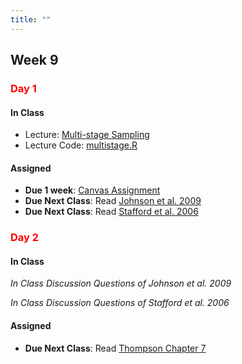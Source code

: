 ```yaml
---
title: ""
---
```


## Week 9

### [Day 1]{style="color:red;"}

#### **In Class**

- Lecture: <a href="/FW552/multistage.qmd">Multi-stage Sampling</a> 
- Lecture Code: <a href="/FW552/multistage.R">multistage.R</a>


#### **Assigned**

- **Due 1 week**: [Canvas Assignment](https://colostate.instructure.com/courses/212614/assignments/2897487)
- **Due Next Class**: Read <a href="/readings552/Johnson et al. 2009.pdf">Johnson et al. 2009</a>
- **Due Next Class**: Read <a href="/readings552/Stafford et al. 2006.pdf">Stafford et al. 2006</a>
<!-- - **Due 1 week:** [Canvas Assignment](https://colostate.instructure.com/courses/212614/assignments/2821522): Book Problem, Chapter 5, problems 1 and 3 -->

### [Day 2]{style="color:red;"}

#### **In Class**

*In Class Discussion Questions of Johnson et al. 2009*

*In Class Discussion Questions of Stafford et al. 2006*

#### **Assigned** 

- **Due Next Class**: Read <a href="/readings552/Sampling - 2012 - Thompson.pdf">Thompson Chapter 7 </a>